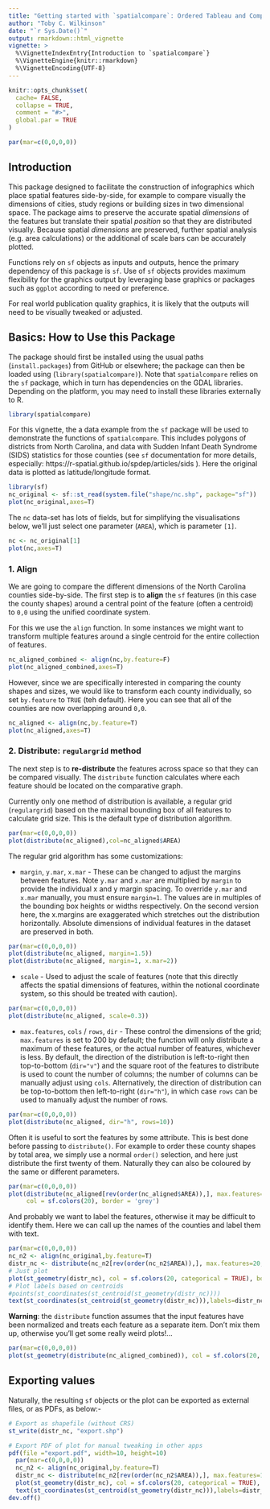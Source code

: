 ```yaml
---
title: "Getting started with `spatialcompare`: Ordered Tableau and Comparison of Simple Features"
author: "Toby C. Wilkinson"
date: "`r Sys.Date()`"
output: rmarkdown::html_vignette
vignette: >
  %\VignetteIndexEntry{Introduction to `spatialcompare`}
  %\VignetteEngine{knitr::rmarkdown}
  %\VignetteEncoding{UTF-8}
---
```


```r
knitr::opts_chunk$set(
  cache= FALSE,
  collapse = TRUE,
  comment = "#>",
  global.par = TRUE
)
```

```r
par(mar=c(0,0,0,0))
```

## Introduction

This package designed to facilitate the construction of infographics which place spatial features side-by-side, for example to compare visually the dimensions of cities, study regions or building sizes in two dimensional space. The package aims to preserve the accurate spatial _dimensions_ of the features but translate their spatial _position_ so that they are distributed visually. Because spatial _dimensions_ are preserved, further spatial analysis (e.g. area calculations) or the additional of scale bars can be accurately plotted.

Functions rely on `sf` objects as inputs and outputs, hence the primary dependency of this package is `sf`. Use of `sf` objects provides maximum flexibility for the graphics output by leveraging base graphics or packages such as `ggplot` according to need or preference.

For real world publication quality graphics, it is likely that the outputs will need to be visually tweaked or adjusted.


## Basics: How to Use this Package

The package should first be installed using the usual paths (`install.packages`) from GitHub or elsewhere; the package can then be loaded using (`library(spatialcompare)`). Note that `spatialcompare` relies on the `sf` package, which in turn has dependencies on the GDAL libraries. Depending on the platform, you may need to install these libraries externally to R.

```r
library(spatialcompare)
```

For this vignette, the a data example from the `sf` package will be used to demonstrate the functions of `spatialcompare`. This includes polygons of districts from North Carolina, and data with Sudden Infant Death Syndrome (SIDS) statistics for those counties (see `sf` documentation for more details, especially: https://r-spatial.github.io/spdep/articles/sids ). Here the original data is plotted as latitude/longitude format.

```r
library(sf)
nc_original <- sf::st_read(system.file("shape/nc.shp", package="sf"))
plot(nc_original,axes=T)
```

The `nc` data-set has lots of fields, but for simplifying the visualisations below, we'll just select one parameter (`AREA`), which is parameter `[1]`.

```r
nc <- nc_original[1]
plot(nc,axes=T)
```

### 1. Align

We are going to compare the different dimensions of the North Carolina counties side-by-side. The first step is to **align** the `sf` features (in this case the county shapes) around a central point of the feature (often a centroid) to `0,0` using the unified coordinate system. 

For this we use the `align` function. In some instances we might want to transform multiple features around a single centroid for the entire collection of features.

```r
nc_aligned_combined <- align(nc,by.feature=F)
plot(nc_aligned_combined,axes=T)
```

However, since we are specifically interested in comparing the county shapes and sizes, we would like to transform each county individually, so set `by.feature` to `TRUE` (teh default). Here you can see that all of the counties are now overlapping around `0,0`.

```r
nc_aligned <- align(nc,by.feature=T)
plot(nc_aligned,axes=T)
```

### 2. Distribute: `regulargrid` method

The next step is to **re-distribute** the features across space so that they can be compared visually. The `distribute` function calculates where each feature should be located on the comparative graph. 

Currently only one method of distribution is available, a regular grid (`regulargrid`) based on the maximal bounding box of all features to calculate grid size. This is the default type of distribution algorithm.

```r
par(mar=c(0,0,0,0))
plot(distribute(nc_aligned),col=nc_aligned$AREA)
```

The regular grid algorithm has some customizations:

- `margin`, `y.mar`, `x.mar` - These can be changed to adjust the margins between features. Note `y.mar` and `x.mar` are multiplied by `margin` to provide the individual x and y margin spacing. To override `y.mar` and `x.mar` manually, you must ensure `margin=1`. The values are in multiples of the bounding box heights or widths respectively. On the second version here, the x.margins are exaggerated which stretches out the distribution horizontally. Absolute dimensions of individual features in the dataset are preserved in both.

```r
par(mar=c(0,0,0,0))
plot(distribute(nc_aligned, margin=1.5))
plot(distribute(nc_aligned, margin=1, x.mar=2))
```

- `scale` - Used to adjust the scale of features (note that this directly affects the spatial dimensions of features, within the notional coordinate system, so this should be treated with caution).

```r
par(mar=c(0,0,0,0))
plot(distribute(nc_aligned, scale=0.3))
```

- `max.features`, `cols` / `rows`, `dir` - These control the dimensions of the grid; `max.features` is set to 200 by default; the function will only distribute a maximum of these features, or the actual number of features, whichever is less. By default, the direction of the distribution is left-to-right then top-to-bottom (`dir="v"`) and the square root of the features to distribute is used to count the number of columns; the number of columns can be manually adjust using `cols`. Alternatively, the direction of distribution can be top-to-bottom then left-to-right (`dir="h"`), in which case `rows` can be used to manually adjust the number of rows.

```r
par(mar=c(0,0,0,0))
plot(distribute(nc_aligned, dir="h", rows=10))
```

Often it is useful to sort the features by some attribute. This is best done before passing to `distribute()`. For example to order these county shapes by total area, we simply use a normal `order()` selection, and here just distribute the first twenty of them. Naturally they can also be coloured by the same or different parameters.

```r
par(mar=c(0,0,0,0))
plot(distribute(nc_aligned[rev(order(nc_aligned$AREA)),], max.features=20, margin=2),
     col = sf.colors(20), border = 'grey')
```

And probably we want to label the features, otherwise it may be difficult to identify them. Here we can call up the names of the counties and label them with text.

```r
par(mar=c(0,0,0,0))
nc_n2 <- align(nc_original,by.feature=T)
distr_nc <- distribute(nc_n2[rev(order(nc_n2$AREA)),], max.features=20, margin=2)
# Just plot
plot(st_geometry(distr_nc), col = sf.colors(20, categorical = TRUE), border = 'grey')
# Plot labels based on centroids
#points(st_coordinates(st_centroid(st_geometry(distr_nc))))
text(st_coordinates(st_centroid(st_geometry(distr_nc))),labels=distr_nc$NAME,cex=0.5)
```

**Warning**: the `distribute` function assumes that the input features have been normalized and treats each feature as a separate item. Don't mix them up, otherwise you'll get some really weird plots!...

```r
par(mar=c(0,0,0,0))
plot(st_geometry(distribute(nc_aligned_combined)), col = sf.colors(20, categorical = TRUE), border = 'grey')
```

## Exporting values

Naturally, the resulting `sf` objects or the plot can be exported as external files, or as PDFs, as below:-

```r
# Export as shapefile (without CRS)
st_write(distr_nc, "export.shp")

# Export PDF of plot for manual tweaking in other apps
pdf(file ="export.pdf", width=10, height=10)
  par(mar=c(0,0,0,0))
  nc_n2 <- align(nc_original,by.feature=T)
  distr_nc <- distribute(nc_n2[rev(order(nc_n2$AREA)),], max.features=100, margin=1.8)
  plot(st_geometry(distr_nc), col = sf.colors(20, categorical = TRUE), border = 'grey')
  text(st_coordinates(st_centroid(st_geometry(distr_nc))),labels=distr_nc$NAME,cex=0.5)
dev.off()
```




